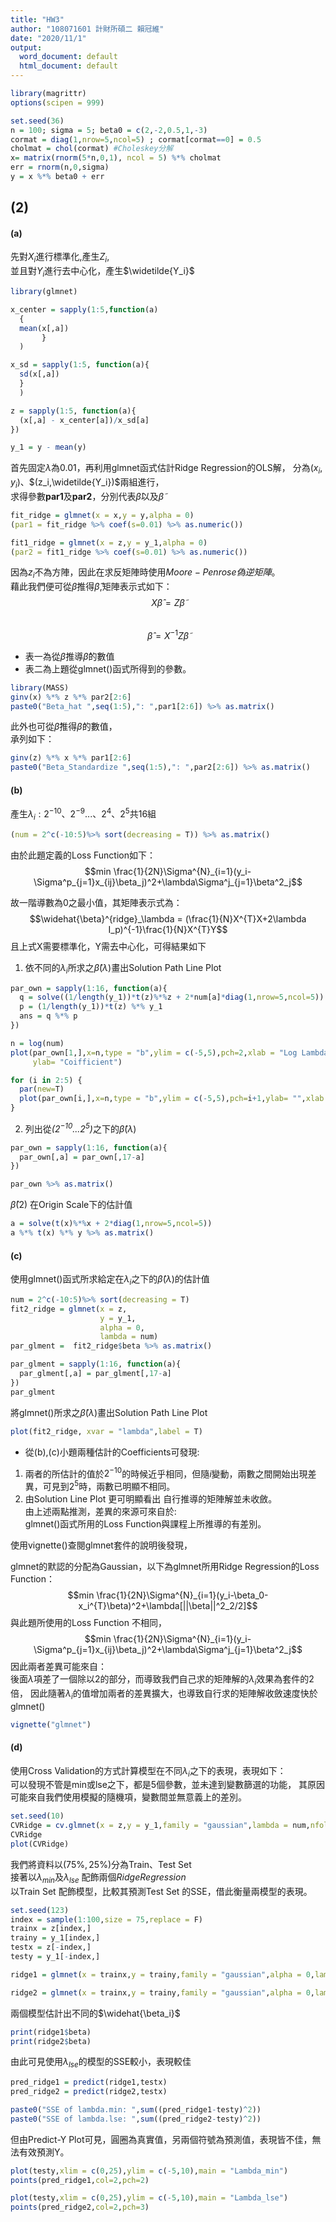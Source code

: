 ---
title: "HW3"
author: "108071601 計財所碩二 賴冠維"
date: "2020/11/1"
output:
  word_document: default
  html_document: default
---
```{r,echo=F}
library(magrittr)
options(scipen = 999)
```


```{r,echo=F}
set.seed(36)
n = 100; sigma = 5; beta0 = c(2,-2,0.5,1,-3)
cormat = diag(1,nrow=5,ncol=5) ; cormat[cormat==0] = 0.5
cholmat = chol(cormat) #Choleskey分解
x= matrix(rnorm(5*n,0,1), ncol = 5) %*% cholmat
err = rnorm(n,0,sigma)
y = x %*% beta0 + err
```

## (2)
  
#### (a)
先對$X_i$進行標準化,產生$Z_i$,  
並且對$Y_i$進行去中心化，產生$\widetilde{Y_i}$
```{r,echo=F}
library(glmnet)

x_center = sapply(1:5,function(a)
  {
  mean(x[,a])
       }
  )

x_sd = sapply(1:5, function(a){
  sd(x[,a])
  }
  )

z = sapply(1:5, function(a){
  (x[,a] - x_center[a])/x_sd[a]
})

y_1 = y - mean(y)
```
  
首先固定$\lambda$為0.01，再利用glmnet函式估計Ridge Regression的OLS解，
分為$(x_i,y_i)$、$(z_i,\widetilde{Y_i})$兩組進行，  
求得參數**par1**及**par2**，分別代表$\widehat{\beta}$以及$\widetilde{\beta}$
```{r,echo=F}
fit_ridge = glmnet(x = x,y = y,alpha = 0)
(par1 = fit_ridge %>% coef(s=0.01) %>% as.numeric())

fit1_ridge = glmnet(x = z,y = y_1,alpha = 0)
(par2 = fit1_ridge %>% coef(s=0.01) %>% as.numeric())
```
  
因為$z_i$不為方陣，因此在求反矩陣時使用$Moore-Penrose偽逆矩陣$。    
藉此我們便可從$\widetilde{\beta}$推得$\widehat{\beta}$,矩陣表示式如下：  
$$X\widehat{\beta} = Z\widetilde{\beta}$$  
$$\widehat{\beta} = X^{-1}Z\widetilde{\beta}$$


- 表一為從$\widetilde{\beta}$推導$\widehat{\beta}$的數值  
- 表二為上題從glmnet()函式所得到的參數。
```{r,echo=F}
library(MASS)
ginv(x) %*% z %*% par2[2:6]
paste0("Beta_hat ",seq(1:5),": ",par1[2:6]) %>% as.matrix()
```
  
此外也可從$\widehat{\beta}$推得$\widetilde{\beta}$的數值，  
承列如下：  
```{r,echo=F}
ginv(z) %*% x %*% par1[2:6]
paste0("Beta_Standardize ",seq(1:5),": ",par2[2:6]) %>% as.matrix()
```

#### (b)
  
  產生$\lambda_i:2^{-10}、2^{-9}...、2^{4}、2^{5}$共16組
```{r,echo=F}
(num = 2^c(-10:5)%>% sort(decreasing = T)) %>% as.matrix()
```
由於此題定義的Loss Function如下：
$$min \frac{1}{2N}\Sigma^{N}_{i=1}(y_i-\Sigma^p_{j=1}x_{ij}\beta_j)^2+\lambda\Sigma^j_{j=1}\beta^2_j$$

故一階導數為0之最小值，其矩陣表示式為：  
$$\widehat{\beta}^{ridge}_\lambda = (\frac{1}{N}X^{T}X+2\lambda I_p)^{-1}\frac{1}{N}X^{T}Y$$
且上式X需要標準化，Y需去中心化，可得結果如下

1. 依不同的$\lambda_i$所求之$\widehat{\beta}(\lambda)$畫出Solution Path Line Plot
```{r,echo=F}
par_own = sapply(1:16, function(a){
  q = solve((1/length(y_1))*t(z)%*%z + 2*num[a]*diag(1,nrow=5,ncol=5))
  p = (1/length(y_1))*t(z) %*% y_1
  ans = q %*% p
})

n = log(num)
plot(par_own[1,],x=n,type = "b",ylim = c(-5,5),pch=2,xlab = "Log Lambda",
     ylab= "Coifficient")

for (i in 2:5) {
  par(new=T)
  plot(par_own[i,],x=n,type = "b",ylim = c(-5,5),pch=i+1,ylab= "",xlab = "")
}
```

2. 列出從*$(2^{-10}...2^{5})$*之下的$\widehat{\beta}(\lambda)$
```{r,echo=F}
par_own = sapply(1:16, function(a){
  par_own[,a] = par_own[,17-a]
})

par_own %>% as.matrix()
```


$\widehat{\beta}(2)$ 在Origin Scale下的估計值 
```{r,echo=F}
a = solve(t(x)%*%x + 2*diag(1,nrow=5,ncol=5))
a %*% t(x) %*% y %>% as.matrix()
```


#### (c)
使用glmnet()函式所求給定在$\lambda_i$之下的$\widehat{\beta}(\lambda)$的估計值
```{r,echo=F}
num = 2^c(-10:5)%>% sort(decreasing = T)
fit2_ridge = glmnet(x = z,
                    y = y_1,
                    alpha = 0,
                    lambda = num)
par_glment =  fit2_ridge$beta %>% as.matrix()

par_glment = sapply(1:16, function(a){
  par_glment[,a] = par_glment[,17-a]
})
par_glment
```

將glmnet()所求之$\widehat{\beta}(\lambda)$畫出Solution Path Line Plot
```{r,echo=F}
plot(fit2_ridge, xvar = "lambda",label = T)
```

* 從(b),(c)小題兩種估計的Coefficients可發現:  
1. 兩者的所估計的值於$2^{-10}$的時候近乎相同，但隨$i$變動，兩數之間開始出現差異，可見到$2^{5}$時，兩數已明顯不相同。
2. 由Solution Line Plot 更可明顯看出 自行推導的矩陣解並未收斂。  
由上述兩點推測，差異的來源可來自於:  
glmnet()函式所用的Loss Function與課程上所推導的有差別。
  
  
  使用vignette()查閱glmnet套件的說明後發現，  
  
glmnet的默認的分配為Gaussian，以下為glmnet所用Ridge Regression的Loss Function：
$$min \frac{1}{2N}\Sigma^{N}_{i=1}(y_i-\beta_0-x_i^{T}\beta)^2+\lambda[||\beta||^2_2/2]$$
與此題所使用的Loss Function 不相同，
$$min \frac{1}{2N}\Sigma^{N}_{i=1}(y_i-\Sigma^p_{j=1}x_{ij}\beta_j)^2+\lambda\Sigma^j_{j=1}\beta^2_j$$
因此兩者差異可能來自：  
後面$\lambda$項差了一個除以2的部分，而導致我們自己求的矩陣解的$\lambda_i$效果為套件的2倍，    因此隨著$\lambda_i$的值增加兩者的差異擴大，也導致自行求的矩陣解收斂速度快於glmnet()

```{r,echo=F}
vignette("glmnet")
```

#### (d)
使用Cross Validation的方式計算模型在不同$\lambda_i$之下的表現，表現如下：  
可以發現不管是min或lse之下，都是5個參數，並未達到變數篩選的功能，    其原因可能來自我們使用模擬的隨機項，變數間並無意義上的差別。
```{r,echo=F}
set.seed(10)
CVRidge = cv.glmnet(x = z,y = y_1,family = "gaussian",lambda = num,nfold = 10,alpha = 0)
CVRidge
plot(CVRidge)
```

我們將資料以$(75\%,25\%)$分為Train、Test Set  
接著以$\lambda_{min}$及$\lambda_{lse}$ 配飾兩個$RidgeRegression$  
以Train Set 配飾模型，比較其預測Test Set 的SSE，借此衡量兩模型的表現。

```{r,echo=F}
set.seed(123)
index = sample(1:100,size = 75,replace = F)
trainx = z[index,]
trainy = y_1[index,]
testx = z[-index,]
testy = y_1[-index,]
```

```{r,echo=F}
ridge1 = glmnet(x = trainx,y = trainy,family = "gaussian",alpha = 0,lambda = CVRidge$lambda.min)  

ridge2 = glmnet(x = trainx,y = trainy,family = "gaussian",alpha = 0,lambda = CVRidge$lambda.1se )   
```

兩個模型估計出不同的$\widehat{\beta_i}$
```{r,echo=F}
print(ridge1$beta)
print(ridge2$beta)
```

由此可見使用$\lambda_{lse}$的模型的SSE較小，表現較佳
```{r,echo=F}
pred_ridge1 = predict(ridge1,testx)
pred_ridge2 = predict(ridge2,testx)

paste0("SSE of lambda.min: ",sum((pred_ridge1-testy)^2))
paste0("SSE of lambda.lse: ",sum((pred_ridge2-testy)^2))
```

但由Predict-Y Plot可見，圓圈為真實值，另兩個符號為預測值，表現皆不佳，無法有效預測Y。
```{r,echo=F}
plot(testy,xlim = c(0,25),ylim = c(-5,10),main = "Lambda_min")
points(pred_ridge1,col=2,pch=2)

plot(testy,xlim = c(0,25),ylim = c(-5,10),main = "Lambda_lse")
points(pred_ridge2,col=2,pch=3)

```

